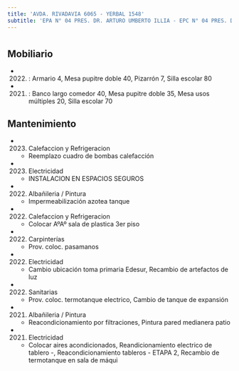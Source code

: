 ```yaml
---
title: 'AVDA. RIVADAVIA 6065 - YERBAL 1548'
subtitle: 'EPA N° 04 PRES. DR. ARTURO UMBERTO ILLIA - EPC N° 04 PRES. DR. ARTURO UMBERTO ILLIA - JIC N° 03/07° LA PORTEÑA'
---
```


#


## Mobiliario

*  (2022) : Armario 4, Mesa pupitre doble 40, Pizarrón 7, Silla escolar 80 

*  (2021) : Banco largo comedor 40, Mesa pupitre doble 35, Mesa usos múltiples 20, Silla escolar 70 





## Mantenimiento

*  (2023) Calefaccion y Refrigeracion 
    + Reemplazo cuadro de bombas calefacción

*  (2023) Electricidad 
    + INSTALACION EN ESPACIOS SEGUROS

*  (2022) Albañileria / Pintura 
    + Impermeabilización azotea tanque

*  (2022) Calefaccion y Refrigeracion 
    + Colocar AºAº sala de plastica 3er piso

*  (2022) Carpinterías 
    + Prov. coloc. pasamanos

*  (2022) Electricidad 
    + Cambio ubicación toma primaria Edesur, Recambio de artefactos de luz

*  (2022) Sanitarias 
    + Prov. coloc. termotanque electrico, Cambio de tanque de expansión

*  (2021) Albañileria / Pintura 
    + Reacondicionamiento por filtraciones, Pintura pared medianera patio

*  (2021) Electricidad 
    + Colocar aires acondicionados, Reandicionamiento electrico de tablero -, Reacondicionamiento tableros - ETAPA 2, Recambio de termotanque en sala de máqui



